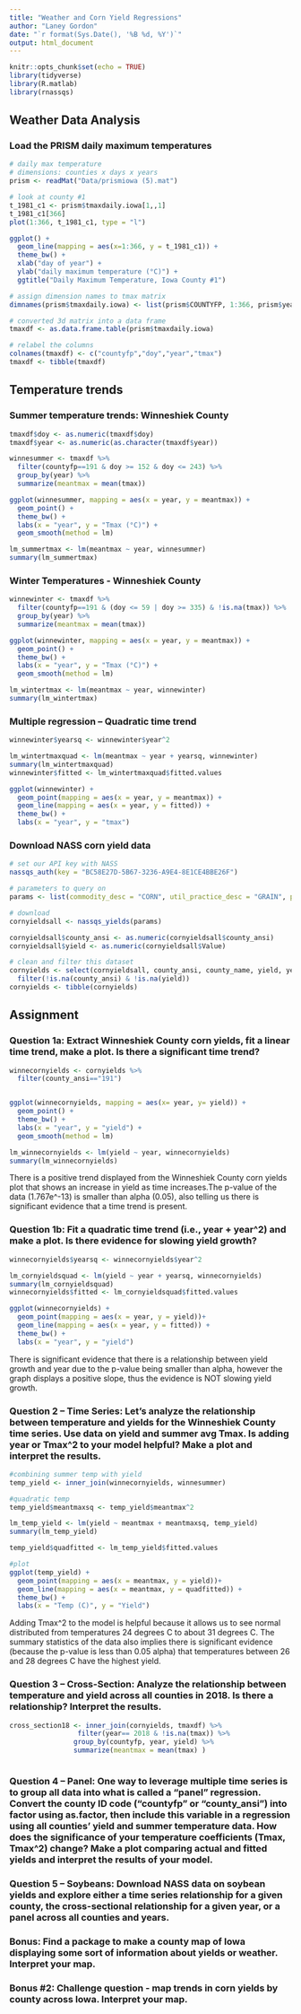 ```yaml
---
title: "Weather and Corn Yield Regressions"
author: "Laney Gordon"
date: "`r format(Sys.Date(), '%B %d, %Y')`"
output: html_document
---
```


```r
knitr::opts_chunk$set(echo = TRUE)
library(tidyverse)
library(R.matlab)
library(rnassqs)
```

## Weather Data Analysis

### Load the PRISM daily maximum temperatures

```r

# daily max temperature
# dimensions: counties x days x years
prism <- readMat("Data/prismiowa (5).mat")

# look at county #1
t_1981_c1 <- prism$tmaxdaily.iowa[1,,1]
t_1981_c1[366]
plot(1:366, t_1981_c1, type = "l")

ggplot() +
  geom_line(mapping = aes(x=1:366, y = t_1981_c1)) +
  theme_bw() +
  xlab("day of year") +
  ylab("daily maximum temperature (°C)") +
  ggtitle("Daily Maximum Temperature, Iowa County #1")


```

```r

# assign dimension names to tmax matrix
dimnames(prism$tmaxdaily.iowa) <- list(prism$COUNTYFP, 1:366, prism$years)

# converted 3d matrix into a data frame
tmaxdf <- as.data.frame.table(prism$tmaxdaily.iowa)

# relabel the columns
colnames(tmaxdf) <- c("countyfp","doy","year","tmax")
tmaxdf <- tibble(tmaxdf)

```

## Temperature trends

### Summer temperature trends: Winneshiek County

```r

tmaxdf$doy <- as.numeric(tmaxdf$doy)
tmaxdf$year <- as.numeric(as.character(tmaxdf$year))

winnesummer <- tmaxdf %>%
  filter(countyfp==191 & doy >= 152 & doy <= 243) %>%
  group_by(year) %>%
  summarize(meantmax = mean(tmax))

ggplot(winnesummer, mapping = aes(x = year, y = meantmax)) +
  geom_point() +
  theme_bw() +
  labs(x = "year", y = "Tmax (°C)") +
  geom_smooth(method = lm)

lm_summertmax <- lm(meantmax ~ year, winnesummer)
summary(lm_summertmax)

```

### Winter Temperatures - Winneshiek County

```r

winnewinter <- tmaxdf %>%
  filter(countyfp==191 & (doy <= 59 | doy >= 335) & !is.na(tmax)) %>%
  group_by(year) %>%
  summarize(meantmax = mean(tmax))

ggplot(winnewinter, mapping = aes(x = year, y = meantmax)) +
  geom_point() +
  theme_bw() +
  labs(x = "year", y = "Tmax (°C)") +
  geom_smooth(method = lm)

lm_wintertmax <- lm(meantmax ~ year, winnewinter)
summary(lm_wintertmax)

```

### Multiple regression -- Quadratic time trend

```r

winnewinter$yearsq <- winnewinter$year^2

lm_wintertmaxquad <- lm(meantmax ~ year + yearsq, winnewinter)
summary(lm_wintertmaxquad)
winnewinter$fitted <- lm_wintertmaxquad$fitted.values

ggplot(winnewinter) +
  geom_point(mapping = aes(x = year, y = meantmax)) +
  geom_line(mapping = aes(x = year, y = fitted)) +
  theme_bw() +
  labs(x = "year", y = "tmax") 

```

### Download NASS corn yield data

```r

# set our API key with NASS
nassqs_auth(key = "BC58E27D-5B67-3236-A9E4-8E1CE4BBE26F")

# parameters to query on 
params <- list(commodity_desc = "CORN", util_practice_desc = "GRAIN", prodn_practice_desc = "ALL PRODUCTION PRACTICES", year__GE = 1981, state_alpha = "IA")

# download
cornyieldsall <- nassqs_yields(params) 

cornyieldsall$county_ansi <- as.numeric(cornyieldsall$county_ansi)
cornyieldsall$yield <- as.numeric(cornyieldsall$Value)

# clean and filter this dataset
cornyields <- select(cornyieldsall, county_ansi, county_name, yield, year) %>%
  filter(!is.na(county_ansi) & !is.na(yield))
cornyields <- tibble(cornyields) 

```

## Assignment

### Question 1a: Extract Winneshiek County corn yields, fit a linear time trend, make a plot. Is there a significant time trend?
```r

winnecornyields <- cornyields %>%
  filter(county_ansi=="191") 


ggplot(winnecornyields, mapping = aes(x= year, y= yield)) +  
  geom_point() +
  theme_bw() +
  labs(x = "year", y = "yield") +
  geom_smooth(method = lm) 

lm_winnecornyields <- lm(yield ~ year, winnecornyields)
summary(lm_winnecornyields) 
```
There is a positive trend displayed from the Winneshiek County corn yields plot that shows an increase in yield as time increases.The p-value of the data (1.767e^-13) is smaller than alpha (0.05), also telling us there is significant evidence that a time trend is present.   

### Question 1b: Fit a quadratic time trend (i.e., year + year^2) and make a plot. Is there evidence for slowing yield growth? 
```r
winnecornyields$yearsq <- winnecornyields$year^2

lm_cornyieldsquad <- lm(yield ~ year + yearsq, winnecornyields)
summary(lm_cornyieldsquad) 
winnecornyields$fitted <- lm_cornyieldsquad$fitted.values

ggplot(winnecornyields) +
  geom_point(mapping = aes(x = year, y = yield))+
  geom_line(mapping = aes(x = year, y = fitted)) + 
  theme_bw() +
  labs(x = "year", y = "yield") 

```
There is significant evidence that there is a relationship between yield growth and year due to the p-value being smaller than alpha, however the graph displays a positive slope, thus the evidence is NOT slowing yield growth.  

### Question 2 -- Time Series: Let's analyze the relationship between temperature and yields for the Winneshiek County time series. Use data on yield and summer avg Tmax. Is adding year or Tmax^2 to your model helpful? Make a plot and interpret the results.

```r
#combining summer temp with yield
temp_yield <- inner_join(winnecornyields, winnesummer) 

#quadratic temp
temp_yield$meantmaxsq <- temp_yield$meantmax^2 

lm_temp_yield <- lm(yield ~ meantmax + meantmaxsq, temp_yield)
summary(lm_temp_yield) 

temp_yield$quadfitted <- lm_temp_yield$fitted.values

#plot
ggplot(temp_yield) +
  geom_point(mapping = aes(x = meantmax, y = yield))+
  geom_line(mapping = aes(x = meantmax, y = quadfitted)) + 
  theme_bw() +
  labs(x = "Temp (C)", y = "Yield")
```

Adding Tmax^2 to the model is helpful because it allows us to see normal distributed from temperatures 24 degrees C to about 31 degrees C. The summary statistics of the data also implies there is significant evidence (because the p-value is less than 0.05 alpha) that temperatures between 26 and 28 degrees C have the highest yield.   



### Question 3 -- Cross-Section: Analyze the relationship between temperature and yield across all counties in 2018. Is there a relationship? Interpret the results.

```r
cross_section18 <- inner_join(cornyields, tmaxdf) %>%
                 filter(year== 2018 & !is.na(tmax)) %>% 
                group_by(countyfp, year, yield) %>%
                summarize(meantmax = mean(tmax) ) 



```


### Question 4 -- Panel: One way to leverage multiple time series is to group all data into what is called a "panel" regression. Convert the county ID code ("countyfp" or "county_ansi") into factor using as.factor, then include this variable in a regression using all counties' yield and summer temperature data. How does the significance of your temperature coefficients (Tmax, Tmax^2) change? Make a plot comparing actual and fitted yields and interpret the results of your model.


### Question 5 -- Soybeans: Download NASS data on soybean yields and explore either a time series relationship for a given county, the cross-sectional relationship for a given year, or a panel across all counties and years.

### Bonus: Find a package to make a county map of Iowa displaying some sort of information about yields or weather. Interpret your map.

### Bonus #2: Challenge question - map trends in corn yields by county across Iowa. Interpret your map.
